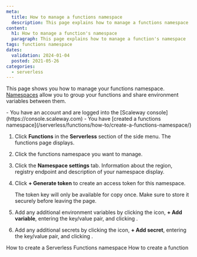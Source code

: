 ```yaml
---
meta:
  title: How to manage a functions namespace
  description: This page explains how to manage a functions namespace
content:
  h1: How to manage a function's namespace
  paragraph: This page explains how to manage a function's namespace
tags: functions namespace 
dates:
  validation: 2024-01-04
  posted: 2021-05-26
categories:
  - serverless
---
```


This page shows you how to manage your functions namespace. [Namespaces](/serverless/functions/concepts/#namespace) allow you to group your functions and share environment variables between them.

<Macro id="requirements" >

<Message type="requirement">
  - You have an account and are logged into the [Scaleway console](https://console.scaleway.com)
  - You have [created a functions namespace](/serverless/functions/how-to/create-a-functions-namespace/)
</Message>

1. Click **Functions** in the **Serverless** section of the side menu. The functions page displays.
2. Click the functions namespace you want to manage. 
3. Click the **Namespace settings** tab. Information about the region, registry endpoint and description of your namespace display.
4. Click **+ Generate token** to create an access token for this namespace.

    <Message type="important">
    The token key will only be available for copy once. Make sure to store it securely before leaving the page.
    </Message>

5. Add any additional environment variables by clicking the <Icon name="edit" /> icon, **+ Add variable**, entering the key/value pair, and clicking <Icon name="validate"/>.
6. Add any additional secrets by clicking the <Icon name="edit" /> icon, **+ Add secret**, entering the key/value pair, and clicking <Icon name="validate"/>.

<Navigation>
  <PreviousButton to="/serverless/functions/how-to/create-a-functions-namespace/">How to create a Serverless Functions namespace</PreviousButton>
  <NextButton to="/serverless/functions/how-to/create-a-function/">How to create a function</NextButton>
</Navigation>
